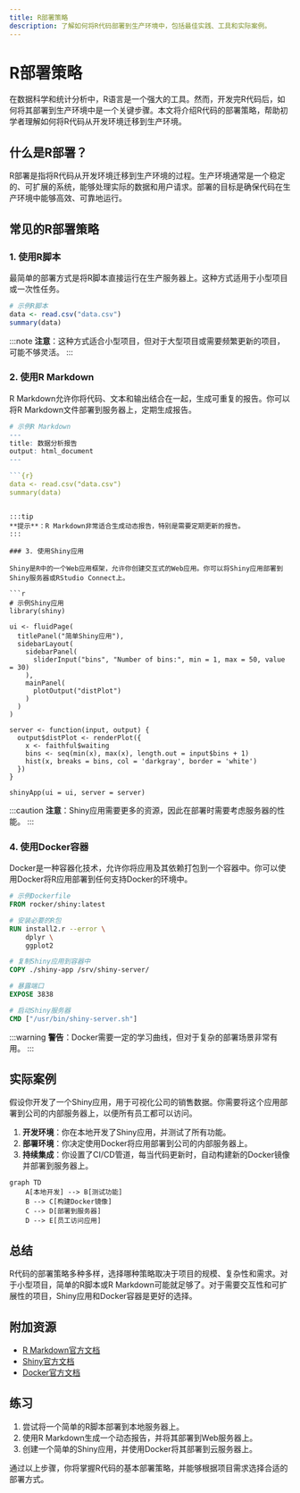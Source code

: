 ```yaml
---
title: R部署策略
description: 了解如何将R代码部署到生产环境中，包括最佳实践、工具和实际案例。
---
```


# R部署策略

在数据科学和统计分析中，R语言是一个强大的工具。然而，开发完R代码后，如何将其部署到生产环境中是一个关键步骤。本文将介绍R代码的部署策略，帮助初学者理解如何将R代码从开发环境迁移到生产环境。

## 什么是R部署？

R部署是指将R代码从开发环境迁移到生产环境的过程。生产环境通常是一个稳定的、可扩展的系统，能够处理实际的数据和用户请求。部署的目标是确保代码在生产环境中能够高效、可靠地运行。

## 常见的R部署策略

### 1. 使用R脚本

最简单的部署方式是将R脚本直接运行在生产服务器上。这种方式适用于小型项目或一次性任务。

```r
# 示例R脚本
data <- read.csv("data.csv")
summary(data)
```

:::note
**注意**：这种方式适合小型项目，但对于大型项目或需要频繁更新的项目，可能不够灵活。
:::

### 2. 使用R Markdown

R Markdown允许你将代码、文本和输出结合在一起，生成可重复的报告。你可以将R Markdown文件部署到服务器上，定期生成报告。

```r
# 示例R Markdown
---
title: 数据分析报告
output: html_document
---

```{r}
data <- read.csv("data.csv")
summary(data)
```
```

:::tip
**提示**：R Markdown非常适合生成动态报告，特别是需要定期更新的报告。
:::

### 3. 使用Shiny应用

Shiny是R中的一个Web应用框架，允许你创建交互式的Web应用。你可以将Shiny应用部署到Shiny服务器或RStudio Connect上。

```r
# 示例Shiny应用
library(shiny)

ui <- fluidPage(
  titlePanel("简单Shiny应用"),
  sidebarLayout(
    sidebarPanel(
      sliderInput("bins", "Number of bins:", min = 1, max = 50, value = 30)
    ),
    mainPanel(
      plotOutput("distPlot")
    )
  )
)

server <- function(input, output) {
  output$distPlot <- renderPlot({
    x <- faithful$waiting
    bins <- seq(min(x), max(x), length.out = input$bins + 1)
    hist(x, breaks = bins, col = 'darkgray', border = 'white')
  })
}

shinyApp(ui = ui, server = server)
```

:::caution
**注意**：Shiny应用需要更多的资源，因此在部署时需要考虑服务器的性能。
:::

### 4. 使用Docker容器

Docker是一种容器化技术，允许你将应用及其依赖打包到一个容器中。你可以使用Docker将R应用部署到任何支持Docker的环境中。

```dockerfile
# 示例Dockerfile
FROM rocker/shiny:latest

# 安装必要的R包
RUN install2.r --error \
    dplyr \
    ggplot2

# 复制Shiny应用到容器中
COPY ./shiny-app /srv/shiny-server/

# 暴露端口
EXPOSE 3838

# 启动Shiny服务器
CMD ["/usr/bin/shiny-server.sh"]
```

:::warning
**警告**：Docker需要一定的学习曲线，但对于复杂的部署场景非常有用。
:::

## 实际案例

假设你开发了一个Shiny应用，用于可视化公司的销售数据。你需要将这个应用部署到公司的内部服务器上，以便所有员工都可以访问。

1. **开发环境**：你在本地开发了Shiny应用，并测试了所有功能。
2. **部署环境**：你决定使用Docker将应用部署到公司的内部服务器上。
3. **持续集成**：你设置了CI/CD管道，每当代码更新时，自动构建新的Docker镜像并部署到服务器上。

```mermaid
graph TD
    A[本地开发] --> B[测试功能]
    B --> C[构建Docker镜像]
    C --> D[部署到服务器]
    D --> E[员工访问应用]
```

## 总结

R代码的部署策略多种多样，选择哪种策略取决于项目的规模、复杂性和需求。对于小型项目，简单的R脚本或R Markdown可能就足够了。对于需要交互性和可扩展性的项目，Shiny应用和Docker容器是更好的选择。

## 附加资源

- [R Markdown官方文档](https://rmarkdown.rstudio.com/)
- [Shiny官方文档](https://shiny.rstudio.com/)
- [Docker官方文档](https://docs.docker.com/)

## 练习

1. 尝试将一个简单的R脚本部署到本地服务器上。
2. 使用R Markdown生成一个动态报告，并将其部署到Web服务器上。
3. 创建一个简单的Shiny应用，并使用Docker将其部署到云服务器上。

通过以上步骤，你将掌握R代码的基本部署策略，并能够根据项目需求选择合适的部署方式。